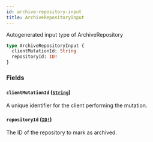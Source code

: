 ```yaml
---
id: archive-repository-input
title: ArchiveRepositoryInput
---
```


Autogenerated input type of ArchiveRepository

```graphql
type ArchiveRepositoryInput {
  clientMutationId: String
  repositoryId: ID!
}
```

### Fields

#### `clientMutationId` ([`String`](/docs/api/scalars/string))

A unique identifier for the client performing the mutation.

#### `repositoryId` ([`ID!`](/docs/api/scalars/id))

The ID of the repository to mark as archived.
